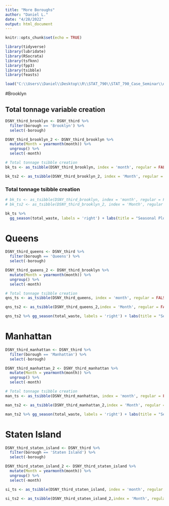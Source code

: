 ```yaml
---
title: "More Boroughs"
author: "Daniel L."
date: "4/28/2022"
output: html_document
---
```


```r
knitr::opts_chunk$set(echo = TRUE)
```

```r
library(tidyverse)
library(lubridate)
library(RSocrata)
library(tsfknn)
library(fpp3)
library(tsibble)
library(feasts)
```

```r
load("C:\\Users\\Daniel\\Desktop\\R\\STAT_790\\STAT_790_Case_Seminar\\data_prep_boroughs.Rdata")
```

#Brooklyn

## Total tonnage variable creation

```r
DSNY_third_brooklyn <- DSNY_third %>% 
  filter(borough == 'Brooklyn') %>% 
  select(-borough)

DSNY_third_brooklyn_2 <- DSNY_third_brooklyn %>%
  mutate(Month = yearmonth(month)) %>% 
  ungroup() %>% 
  select(-month)

# Total tonnage tsibble creation
bk_ts <- as_tsibble(DSNY_third_brooklyn, index = 'month', regular = FALSE)

bk_ts2 <- as_tsibble(DSNY_third_brooklyn_2, index = 'Month', regular = FALSE)
```

### Total tonnage tsibble creation

```r
# bk_ts <- as_tsibble(DSNY_third_brooklyn, index = 'month', regular = FALSE)
# bk_ts2 <- as_tsibble(DSNY_third_brooklyn_2, index = 'Month', regular = FALSE)
```

```r
bk_ts %>% 
  gg_season(total_waste, labels = 'right') + labs(title = "Seasonal Plot: Brooklyn Total Waste Collected", y = "Total Waste")
```

# Queens

```r
DSNY_third_queens <- DSNY_third %>% 
  filter(borough == 'Queens') %>% 
  select(-borough)

DSNY_third_queens_2 <- DSNY_third_brooklyn %>%
  mutate(Month = yearmonth(month)) %>% 
  ungroup() %>% 
  select(-month)

# Total tonnage tsibble creation
qns_ts <- as_tsibble(DSNY_third_queens, index = 'month', regular = FALSE)

qns_ts2 <- as_tsibble(DSNY_third_queens_2,index = 'Month', regular = FALSE)
```

```r
qns_ts2 %>% gg_season(total_waste, labels = 'right') + labs(title = "Seasonal Plot: Quees Total Waste Collected", y = "Total Waste")
```

# Manhattan

```r
DSNY_third_manhattan <- DSNY_third %>% 
  filter(borough == 'Manhattan') %>% 
  select(-borough)

DSNY_third_manhattan_2 <- DSNY_third_manhattan %>%
  mutate(Month = yearmonth(month)) %>% 
  ungroup() %>% 
  select(-month)

# Total tonnage tsibble creation
man_ts <- as_tsibble(DSNY_third_manhattan, index = 'month', regular = FALSE)

man_ts2 <- as_tsibble(DSNY_third_manhattan_2,index = 'Month', regular = FALSE)
```

```r
man_ts2 %>% gg_season(total_waste, labels = 'right') + labs(title = "Seasonal Plot: Manhattan Total Waste Collected", y = "Total Waste")
```

# Staten Island

```r
DSNY_third_staten_island <- DSNY_third %>% 
  filter(borough == 'Staten Island') %>% 
  select(-borough)

DSNY_third_staten_island_2 <- DSNY_third_staten_island %>%
  mutate(Month = yearmonth(month)) %>% 
  ungroup() %>% 
  select(-month)

si_ts <- as_tsibble(DSNY_third_staten_island, index = 'month', regular = FALSE)

si_ts2 <- as_tsibble(DSNY_third_staten_island_2,index = 'Month', regular = FALSE)
```

